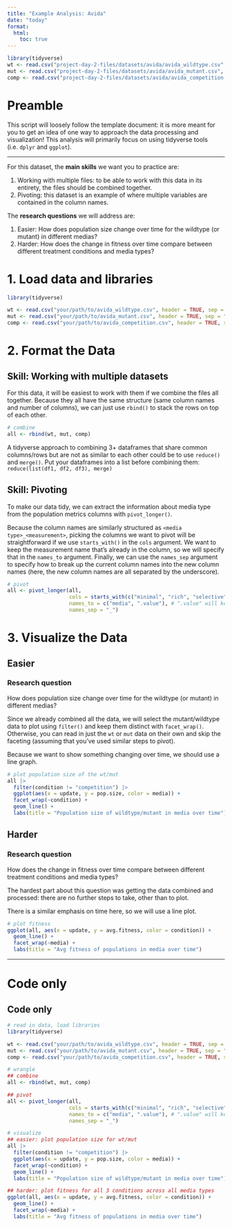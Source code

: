 ```yaml
---
title: "Example Analysis: Avida"
date: "today"
format: 
  html:
    toc: true
---
```


```r
library(tidyverse)
wt <- read.csv("project-day-2-files/datasets/avida/avida_wildtype.csv", header = TRUE, sep = ",")
mut <- read.csv("project-day-2-files/datasets/avida/avida_mutant.csv", header = TRUE, sep = ",")
comp <- read.csv("project-day-2-files/datasets/avida/avida_competition.csv", header = TRUE, sep = ",")
```

# Preamble

This script will loosely follow the template document: it is more meant for you to get an idea of one way to approach the data processing and visualization! This analysis will primarily focus on using tidyverse tools (i.e. `dplyr` and `ggplot`).

------------------------------------------------------------------------

For this dataset, the **main skills** we want you to practice are:

1.  Working with multiple files: to be able to work with this data in its entirety, the files should be combined together.
2.  Pivoting: this dataset is an example of where multiple variables are contained in the column names.

The **research questions** we will address are:

1.  Easier: How does population size change over time for the wildtype (or mutant) in different medias?
2.  Harder: How does the change in fitness over time compare between different treatment conditions and media types?

# 1. Load data and libraries

```r
library(tidyverse)

wt <- read.csv("your/path/to/avida_wildtype.csv", header = TRUE, sep = ",")
mut <- read.csv("your/path/to/avida_mutant.csv", header = TRUE, sep = ",")
comp <- read.csv("your/path/to/avida_competition.csv", header = TRUE, sep = ",")
```

# 2. Format the Data

## Skill: Working with multiple datasets

For this data, it will be easiest to work with them if we combine the files all together. Because they all have the same structure (same column names and number of columns), we can just use `rbind()` to stack the rows on top of each other.

```r
# combine
all <- rbind(wt, mut, comp)
```

::: {.callout-note title="Other approaches to combining 3+ dataframes" collapse="true"}
A tidyverse approach to combining 3+ dataframes that share common columns/rows but are not as similar to each other could be to use `reduce()` and `merge()`. Put your dataframes into a list before combining them: `reduce(list(df1, df2, df3), merge)`
:::

## Skill: Pivoting

To make our data tidy, we can extract the information about media type from the population metrics columns with `pivot_longer()`.

Because the column names are similarly structured as `<media type>_<measurement>`, picking the columns we want to pivot will be straightforward if we use `starts_with()` in the `cols` argument. We want to keep the measurement name that's already in the column, so we will specify that in the `names_to` argument. Finally, we can use the `names_sep` argument to specify how to break up the current column names into the new column names (here, the new column names are all separated by the underscore).

```r
# pivot
all <- pivot_longer(all,
                    cols = starts_with(c("minimal", "rich", "selective")),
                    names_to = c("media", ".value"), # ".value" will keep the <measurement> as the column name after pivoting
                    names_sep = "_")
```

# 3. Visualize the Data

## Easier

::: callout-note
### Research question

How does population size change over time for the wildtype (or mutant) in different medias?
:::

Since we already combined all the data, we will select the mutant/wildtype data to plot using `filter()` and keep them distinct with `facet_wrap()`. Otherwise, you can read in just the `wt` or `mut` data on their own and skip the faceting (assuming that you've used similar steps to pivot).

Because we want to show something changing over time, we should use a line graph.

```r
# plot population size of the wt/mut
all |>
  filter(condition != "competition") |>
  ggplot(aes(x = update, y = pop.size, color = media)) +
  facet_wrap(~condition) +
  geom_line() +
  labs(title = "Population size of wildtype/mutant in media over time")
```

## Harder

::: callout-note
### Research question

How does the change in fitness over time compare between different treatment conditions and media types?
:::

The hardest part about this question was getting the data combined and processed: there are no further steps to take, other than to plot.

There is a similar emphasis on time here, so we will use a line plot.

```r
# plot fitness
ggplot(all, aes(x = update, y = avg.fitness, color = condition)) +
  geom_line() +
  facet_wrap(~media) +
  labs(title = "Avg fitness of populations in media over time")
```

------------------------------------------------------------------------

# Code only

::: {.callout-note collapse="true"}
## Code only

```r
# read in data, load libraries
library(tidyverse)

wt <- read.csv("your/path/to/avida_wildtype.csv", header = TRUE, sep = ",")
mut <- read.csv("your/path/to/avida_mutant.csv", header = TRUE, sep = ",")
comp <- read.csv("your/path/to/avida_competition.csv", header = TRUE, sep = ",")

# wrangle
## combine
all <- rbind(wt, mut, comp)

## pivot
all <- pivot_longer(all,
                    cols = starts_with(c("minimal", "rich", "selective")),
                    names_to = c("media", ".value"), # ".value" will keep the <measurement> as the column name after pivoting
                    names_sep = "_")

# visualize
## easier: plot population size for wt/mut
all |>
  filter(condition != "competition") |>
  ggplot(aes(x = update, y = pop.size, color = media)) +
  facet_wrap(~condition) +
  geom_line() +
  labs(title = "Population size of wildtype/mutant in media over time")

## harder: plot fitness for all 3 conditions across all media types
ggplot(all, aes(x = update, y = avg.fitness, color = condition)) +
  geom_line() +
  facet_wrap(~media) +
  labs(title = "Avg fitness of populations in media over time")
```
:::
